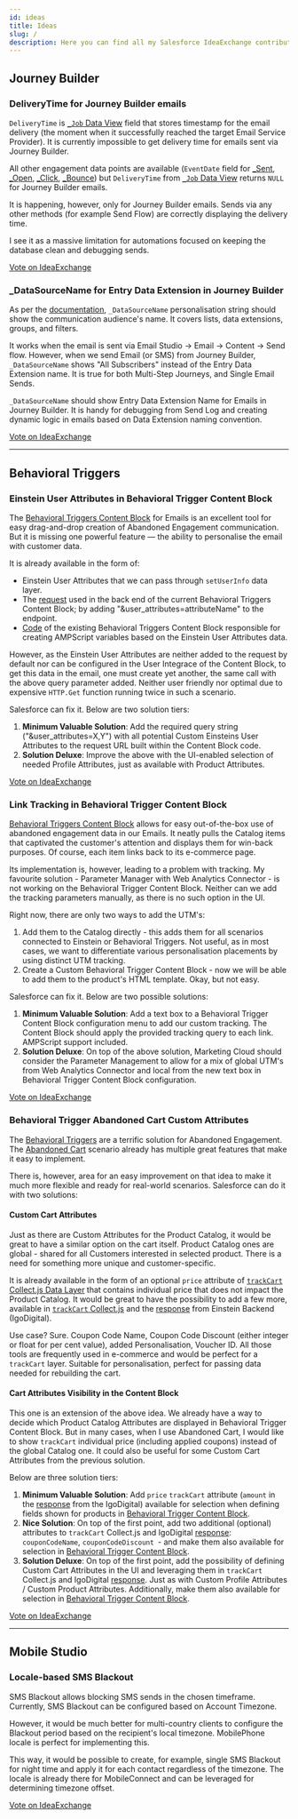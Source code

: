 ```yaml
---
id: ideas
title: Ideas
slug: /
description: Here you can find all my Salesforce IdeaExchange contributions. Let's make the change!
---
```



<LeadText content="Here you can find all my Salesforce IdeaExchange contributions. Let's make the change!" />

## Journey Builder

### DeliveryTime for Journey Builder emails

`DeliveryTime` is [`_Job` Data View](../docs/config/sfmc-config-system-data-views#_job) field that stores timestamp for the email delivery (the moment when it successfully reached the target Email Service Provider). It is currently impossible to get delivery time for emails sent via Journey Builder.

All other engagement data points are available (`EventDate` field for [_Sent](../docs/config/sfmc-config-system-data-views#_sent), [_Open](../docs/config/sfmc-config-system-data-views#_open), [_Click](../docs/config/sfmc-config-system-data-views#_click), [_Bounce](../docs/config/sfmc-config-system-data-views#_bounce)) but `DeliveryTime` from [`_Job` Data View](../docs/config/sfmc-config-system-data-views#_job) returns `NULL` for Journey Builder emails.

It is happening, however, only for Journey Builder emails. Sends via any other methods (for example Send Flow) are correctly displaying the delivery time.

I see it as a massive limitation for automations focused on keeping the database clean and debugging sends.

<a class="button button--outline button--lg button--primary col col--6 col--offset-3" href="https://trailblazer.salesforce.com/ideaView?id=0874V000001HkZgQAK">Vote on IdeaExchange</a>

### _DataSourceName for Entry Data Extension in Journey Builder

As per the [documentation](https://help.salesforce.com/articleView?id=mc_es_available_personalization_strings.htm&type=5), `_DataSourceName` personalisation string should show the communication audience's name. It covers lists, data extensions, groups, and filters.

It works when the email is sent via Email Studio -> Email -> Content -> Send flow. However, when we send Email (or SMS) from Journey Builder, `_DataSourceName` shows "All Subscribers" instead of the Entry Data Extension name. It is true for both Multi-Step Journeys, and Single Email Sends.

`_DataSourceName` should show Entry Data Extension Name for Emails in Journey Builder. It is handy for debugging from Send Log and creating dynamic logic in emails based on Data Extension naming convention.

<a class="button button--outline button--lg button--primary col col--6 col--offset-3" href="https://trailblazer.salesforce.com/ideaView?id=0874V000001HkZRQA0">Vote on IdeaExchange</a>

---

## Behavioral Triggers

### Einstein User Attributes in Behavioral Trigger Content Block

The [Behavioral Triggers Content Block](../docs/config/sfmc-config-behavioral-triggers#behavioral-trigger-content-block) for Emails is an excellent tool for easy drag-and-drop creation of Abandoned Engagement communication. But it is missing one powerful feature — the ability to personalise the email with customer data.

It is already available in the form of:

- Einstein User Attributes that we can pass through `setUserInfo` data layer.
- The [request](../docs/config/sfmc-config-behavioral-triggers#5-building-the-api-query) used in the back end of the current Behavioral Triggers Content Block; by adding "&user_attributes=attributeName" to the endpoint.
- [Code](../docs/config/sfmc-config-behavioral-triggers#6-response-parsing) of the existing Behavioral Triggers Content Block responsible for creating AMPScript variables based on the Einstein User Attributes data.

However, as the Einstein User Attributes are neither added to the request by default nor can be configured in the User Integrace of the Content Block, to get this data in the email, one must create yet another, the same call with the above query parameter added. Neither user friendly nor optimal due to expensive `HTTP.Get` function running twice in such a scenario.

Salesforce can fix it. Below are two solution tiers:

1. __Minimum Valuable Solution__: Add the required query string ("&user_attributes=X,Y") with all potential Custom Einsteins User Attributes to the request URL built within the Content Block code.
2. __Solution Deluxe__: Improve the above with the UI-enabled selection of needed Profile Attributes, just as available with Product Attributes.

<a class="button button--outline button--lg button--primary col col--6 col--offset-3" href="https://trailblazer.salesforce.com/ideaView?id=0874V0000003lB7QAI">Vote on IdeaExchange</a>

### Link Tracking in Behavioral Trigger Content Block

[Behavioral Triggers Content Block](../docs/config/sfmc-config-behavioral-triggers#behavioral-trigger-content-block) allows for easy out-of-the-box use of abandoned engagement data in our Emails. It neatly pulls the Catalog items that captivated the customer's attention and displays them for win-back purposes. Of course, each item links back to its e-commerce page.

Its implementation is, however, leading to a problem with tracking. My favourite solution - Parameter Manager with Web Analytics Connector - is not working on the Behavioral Trigger Content Block. Neither can we add the tracking parameters manually, as there is no such option in the UI.

Right now, there are only two ways to add the UTM's:
1. Add them to the Catalog directly - this adds them for all scenarios connected to Einstein or Behavioral Triggers. Not useful, as in most cases, we want to differentiate various personalisation placements by using distinct UTM tracking.
2. Create a Custom Behavioral Trigger Content Block - now we will be able to add them to the product's HTML template. Okay, but not easy.

Salesforce can fix it. Below are two possible solutions:

1. __Minimum Valuable Solution__: Add a text box to a Behavioral Trigger Content Block configuration menu to add our custom tracking. The Content Block should apply the provided tracking query to each link. AMPScript support included.
2. __Solution Deluxe__: On top of the above solution, Marketing Cloud should consider the Parameter Management to allow for a mix of global UTM's from Web Analytics Connector and local from the new text box in Behavioral Trigger Content Block configuration.

<a class="button button--outline button--lg button--primary col col--6 col--offset-3" href="https://trailblazer.salesforce.com/ideaView?id=0874V000000UKBJQA4">Vote on IdeaExchange</a>

### Behavioral Trigger Abandoned Cart Custom Attributes

The [Behavioral Triggers](../docs/config/sfmc-config-behavioral-triggers) are a terrific solution for Abandoned Engagement. The [Abandoned Cart](../docs/config/sfmc-config-behavioral-triggers#track-cart) scenario already has multiple great features that make it easy to implement.

There is, however, area for an easy improvement on that idea to make it much more flexible and ready for real-world scenarios. Salesforce can do it with two solutions:

#### Custom Cart Attributes

Just as there are Custom Attributes for the Product Catalog, it would be great to have a similar option on the cart itself. Product Catalog ones are global - shared for all Customers interested in selected product. There is a need for something more unique and customer-specific.

It is already available in the form of an optional `price` attribute of [`trackCart` Collect.js Data Layer](../docs/config/sfmc-config-behavioral-triggers#track-cart) that contains individual price that does not impact the Product Catalog.  It would be great to have the possibility to add a few more, available in [`trackCart` Collect.js](../docs/config/sfmc-config-behavioral-triggers#track-cart) and the [response](../docs/config/sfmc-config-behavioral-triggers#api-responses) from Einstein Backend (IgoDigital).

Use case? Sure. Coupon Code Name, Coupon Code Discount (either integer or float for per cent value), added Personalisation, Voucher ID. All those tools are frequently used in e-commerce and would be perfect for a `trackCart` layer. Suitable for personalisation, perfect for passing data needed for rebuilding the cart.

#### Cart Attributes Visibility in the Content Block

This one is an extension of the above idea. We already have a way to decide which Product Catalog Attributes are displayed in Behavioral Trigger Content Block. But in many cases, when I use Abandoned Cart, I would like to show `trackCart` individual price (including applied coupons) instead of the global Catalog one. It could also be useful for some Custom Cart Attributes from the previous solution.

Below are three solution tiers:

1. __Minimum Valuable Solution__: Add `price` `trackCart` attribute (`amount` in the [response](../docs/config/sfmc-config-behavioral-triggers#api-responses) from the IgoDigital) available for selection when defining fields shown for products in [Behavioral Trigger Content Block](../docs/config/sfmc-config-behavioral-triggers#behavioral-trigger-content-block).
2. __Nice Solution__: On top of the first point, add two additional (optional) attributes to `trackCart` Collect.js and IgoDigital [response](../docs/config/sfmc-config-behavioral-triggers#api-responses): `couponCodeName`, `couponCodeDiscount `- and make them also available for selection in [Behavioral Trigger Content Block](../docs/config/sfmc-config-behavioral-triggers#behavioral-trigger-content-block).
3. __Solution Deluxe__: On top of the first point, add the possibility of defining Custom Cart Attributes in the UI and leveraging them in `trackCart` Collect.js and IgoDigital [response](../docs/config/sfmc-config-behavioral-triggers#api-responses). Just as with Custom Profile Attributes / Custom Product Attributes. Additionally, make them also available for selection in [Behavioral Trigger Content Block](../docs/config/sfmc-config-behavioral-triggers#behavioral-trigger-content-block).

<a class="button button--outline button--lg button--primary col col--6 col--offset-3" href="https://trailblazer.salesforce.com/ideaView?id=0874V0000003lCKQAY">Vote on IdeaExchange</a>

---

## Mobile Studio

### Locale-based SMS Blackout

SMS Blackout allows blocking SMS sends in the chosen timeframe. Currently, SMS Blackout can be configured based on Account Timezone.

However, it would be much better for multi-country clients to configure the Blackout period based on the recipient's local timezone. MobilePhone locale is perfect for implementing this.

This way, it would be possible to create, for example, single SMS Blackout for night time and apply it for each contact regardless of the timezone. The locale is already there for MobileConnect and can be leveraged for determining timezone offset.

<a class="button button--outline button--lg button--primary col col--6 col--offset-3" href="https://trailblazer.salesforce.com/ideaView?id=0874V000000sjSYQAY">Vote on IdeaExchange</a>


